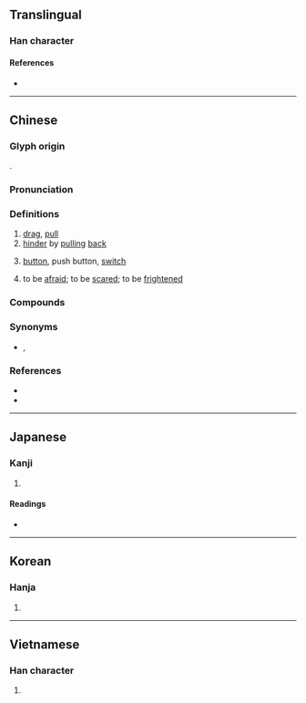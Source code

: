 {{character info}}
==Translingual==

===Han character===
{{Han char|rn=64|rad=手|as=08|sn=12|four=22502|canj=HNQ|ids=⿱制手}}

====References====
* {{Han ref|kx=0439.010|dkj=12277|dj=0789.010|hdz=31889.040|uh=63A3|ud=25507|bh=B477|bd=46199}}

----

==Chinese==
{{zh-forms}}

===Glyph origin===
{{Han etym}}
{{Han compound|制|手|ls=psc|t2=hand|c1=p|c2=s}}.

===Pronunciation===
{{zh-pron
|m=chè
|c=zai3,cit3
|c-t=zai1,cet2
|mn=chhoah/chhiat
|mn_note=chhoah - vernacular; chhiat - literary
|mn-t=tiag4/tiêg4/zi3
|mn-t_note=tiag4 - Shantou; tiêg4 - Chaozhou; zi3 - vernacular (俗)
|mc=y
|oc=y
|cat=v,c:n
}}

===Definitions===
{{zh-hanzi}}

# [[drag]], [[pull]]
# [[hinder]] by [[pulling]] [[back]]
# {{lb|zh|Cantonese}} [[button]], push button, [[switch]]
#: {{zh-x|電掣{zai3}|electrical '''switch'''|C}}
# {{lb|zh|Min Nan}} to be [[afraid]]; to be [[scared]]; to be [[frightened]]

===Compounds===
{{zh-der|回頭掣腦|掣光|掣刀|掣後腿|掣曳|掣籤|掣肘|掣脫|掣襟肘見|掣襟露肘|掣電|掣驗|星飛電掣|牽掣|輪掣|轟雷掣電|雷轟電掣|電掣|電掣星馳|電掣風馳|風掣雷行|風馳電掣|飛雲掣電|跳掣}}

===Synonyms===
* {{sense|switch}} {{zh-l|電門}}, {{zh-l|開關}}

===References===
* {{R:yue:Hanzi}}
* {{thcwd|8374}}

----

==Japanese==

===Kanji===
{{ja-kanji|grade=|rs=手08}}

# {{rfdef|ja|sort=手08}}

====Readings====
* {{ja-readings|on=[[せい]] (sei), [[せつ]] (setsu)|kun=[[ひく]] (hiku)}}

----

==Korean==

===Hanja===
{{ko-hanja|hangeul=[[체]], [[철]]}}

# {{rfdef|ko|sort=手08}}

----

==Vietnamese==

===Han character===
{{vi-hantu|[[xiết]], [[xế]], [[xía]], [[siết]]|rs=手08}}

# {{rfdef|vi|sort=手08}}